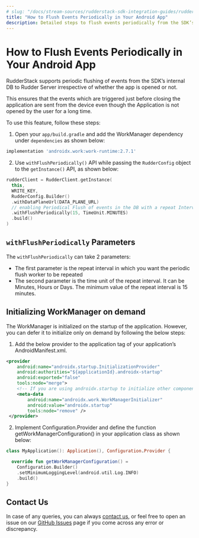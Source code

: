 ```yaml
---
# slug: "/docs/stream-sources/rudderstack-sdk-integration-guides/rudderstack-android-sdk/flush-events-periodically-in-your-android-application"
title: "How to Flush Events Periodically in Your Android App"
description: Detailed steps to flush events periodically from the SDK’s internal DB to Rudder Server.
---
```


# How to Flush Events Periodically in Your Android App

RudderStack supports periodic flushing of events from the SDK’s internal DB to Rudder Server irrespective of whether the app is opened or not. 

This ensures that the events which are triggered just before closing the application are sent from the device even though the Application is not opened by the user for a long time.

To use this feature, follow these steps:

1. Open your `app/build.gradle` and add the WorkManager dependency under `dependencies` as shown below:

```groovy
implementation 'androidx.work:work-runtime:2.7.1'
```

2. Use `withFlushPeriodically()` API while passing the `RudderConfig` object to the `getInstance()` API, as shown below:

```kotlin
rudderClient = RudderClient.getInstance(
  this,
  WRITE_KEY,
  RudderConfig.Builder()
  .withDataPlaneUrl(DATA_PLANE_URL)
  // enabling Periodical Flush of events in the DB with a repeat Interval of 15 minutes
  .withFlushPeriodically(15, TimeUnit.MINUTES)
  .build()
)
```
## `withFlushPeriodically` Parameters

The `withFlushPeriodically` can take 2 parameters:

* The first parameter is the repeat interval in which you want the periodic flush worker to be repeated
* The second parameter is the time unit of the repeat interval. It can be Minutes, Hours or Days. The minimum value of the repeat interval is 15 minutes.

## Initializing WorkManager on demand

The WorkManager is initialized on the startup of the application. However, you can defer it to initialize only on demand by following the below steps:

1. Add the below provider to the application tag of your application’s AndroidManifest.xml.

```xml
<provider
    android:name="androidx.startup.InitializationProvider"
    android:authorities="${applicationId}.androidx-startup"
    android:exported="false"
    tools:node="merge">
    <!-- If you are using androidx.startup to initialize other components -->
    <meta-data
        android:name="androidx.work.WorkManagerInitializer"
        android:value="androidx.startup"
        tools:node="remove" />
 </provider>
 ```

2. Implement Configuration.Provider and define the function getWorkManagerConfiguration() in your application class as shown below:

```kotlin
class MyApplication(): Application(), Configuration.Provider {

  override fun getWorkManagerConfiguration() =
    Configuration.Builder()
    .setMinimumLoggingLevel(android.util.Log.INFO)
    .build()
}
```

## Contact Us

In case of any queries, you can always [contact us](mailto:%20docs@rudderstack.com), or feel free to open an issue on our [GitHub Issues](https://github.com/rudderlabs/rudder-sdk-android/issues) page if you come across any error or discrepancy.
